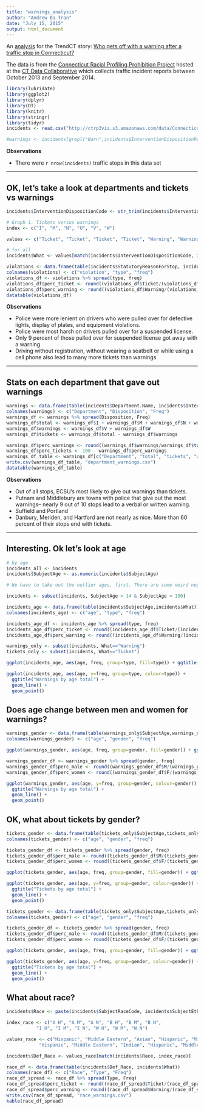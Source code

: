 ```yaml
---
title: "warnings_analysis"
author: "Andrew Ba Tran"
date: "July 15, 2015"
output: html_document
---
```


An [analysis](http://trendct.github.io/ct-tickets/warnings_analysis.html) for the TrendCT story: [Who gets off with a warning after a traffic stop in Connecticut?](http://trendct.org/2015/07/16/who-gets-off-with-a-warning-after-a-traffic-stop-in-connecticut)

The data is from the [Connecticut Racial Profiling Prohibition Project](http://ctrp3.ctdata.org/rawdata/) hosted at the [CT Data Collaborative](http://ctdata.org/) which collects traffic incident reports between October 2013 and September 2014.

```r
library(lubridate)
library(ggplot2)
library(dplyr)
library(DT)
library(knitr)
library(stringr)
library(tidyr)
incidents <- read.csv("http://ctrp3viz.s3.amazonaws.com/data/Connecticut_r1.csv", stringsAsFactors=FALSE)

#warnings <- incidents[grepl("Warn",incidents$InterventionDispositionReasonText),]

```

**Observations**

* There were `r nrow(incidents)` traffic stops in this data set

***

## OK, let's take a look at departments and tickets vs warnings


```r
incidents$InterventionDispositionCode <- str_trim(incidents$InterventionDispositionCode)

# Graph 1. Tickets versus warnings
index <- c("I", "M", "N", "U", "V", "W")

values <- c("Ticket", "Ticket", "Ticket", "Ticket", "Warning", "Warning")

# for all
incidents$What <- values[match(incidents$InterventionDispositionCode, index)]

violations <- data.frame(table(incidents$StatutoryReasonForStop, incidents$What))
colnames(violations) <- c("violation", "type", "freq")
violations_df <- violations %>% spread(type, freq)
violations_df$perc_ticket <- round((violations_df$Ticket/(violations_df$Ticket+violations_df$Warning))*100, digits=2)
violations_df$perc_warning <- round((violations_df$Warning/(violations_df$Ticket+violations_df$Warning))*100, digits=2)
datatable(violations_df)

```

**Observations**

* Police were more lenient on drivers who were pulled over for defective lights, display of plates, and equipment violations.
* Police were most harsh on drivers pulled over for a suspended license. 
* Only 9 percent of those pulled over for suspended license got away with a warning
* Driving without registration, without wearing a seatbelt or while using a cell phone also lead to many more tickets than warnings. 

***

## Stats on each department that gave out warnings

```r

warnings <- data.frame(table(incidents$Department.Name, incidents$InterventionDispositionCode))
colnames(warnings) <- c("Department", "Disposition", "Freq")
warnings_df <- warnings %>% spread(Disposition, Freq)
warnings_df$total <- warnings_df$I + warnings_df$M + warnings_df$N + warnings_df$U + warnings_df$V + warnings_df$W
warnings_df$warnings <- warnings_df$V + warnings_df$W
warnings_df$tickets <- warnings_df$total - warnings_df$warnings

warnings_df$perc_warnings <- round((warnings_df$warnings/warnings_df$total)*100, digits=2)
warnings_df$perc_tickets <- 100 - warnings_df$perc_warnings
warnings_df_table <- warnings_df[c("Department", "total", "tickets", "warnings", "perc_tickets", "perc_warnings")]
write.csv(warnings_df_table, "department_warnings.csv")
datatable(warnings_df_table)
```

**Observations**

* Out of all stops, ECSU's most likely to give out warnings than tickets. 
* Putnam and Middlebury are towns with police that give out the most warnings-- nearly 9 out of 10 stops lead to a verbal or written warning.
* Suffield and Portland
* Danbury, Meriden, and Hartford are not nearly as nice. More than 60 percent of their stops end with tickets.

***

## Interesting. Ok let's look at age

```r
# by age
incidents_all <- incidents
incidents$SubjectAge <- as.numeric(incidents$SubjectAge)

# We have to take out the outlier ages, first. There are some weird negative ages and such

incidents <- subset(incidents, SubjectAge > 14 & SubjectAge < 100)

incidents_age <- data.frame(table(incidents$SubjectAge,incidents$What))
colnames(incidents_age) <- c("age", "type", "freq")

incidents_age_df <- incidents_age %>% spread(type, freq)
incidents_age_df$perc_ticket <- round((incidents_age_df$Ticket/(incidents_age_df$Ticket+incidents_age_df$Warning))*100, digits=2)
incidents_age_df$perc_warning <- round((incidents_age_df$Warning/(incidents_age_df$Ticket+incidents_age_df$Warning))*100, digits=2)

warnings_only <- subset(incidents, What=="Warning")
tickets_only <- subset(incidents, What=="Ticket")

ggplot(incidents_age, aes(age, freq, group=type, fill=type)) + ggtitle("Tickets and warnings by percent") + geom_area(position="fill")

ggplot(incidents_age, aes(age, y=freq, group=type, colour=type)) +
  ggtitle("Warnings by age total") +
  geom_line() +
  geom_point()

```

## Does age change between men and women for warnings?

```r

warnings_gender <- data.frame(table(warnings_only$SubjectAge,warnings_only$SubjectSexCode))
colnames(warnings_gender) <- c("age", "gender", "freq")

ggplot(warnings_gender, aes(age, freq, group=gender, fill=gender)) + ggtitle("Warnings by gender(percent)") + geom_area(position="fill")

warnings_gender_df <- warnings_gender %>% spread(gender, freq)
warnings_gender_df$perc_male <- round((warnings_gender_df$M/(warnings_gender_df$M+warnings_gender_df$F))*100, digits=2)
warnings_gender_df$perc_women <- round((warnings_gender_df$F/(warnings_gender_df$M+warnings_gender_df$F))*100, digits=2)

ggplot(warnings_gender, aes(age, y=freq, group=gender, colour=gender)) +
  ggtitle("Warnings by age total") +
  geom_line() +
  geom_point()
```

## OK, what about tickets by gender?

```r

tickets_gender <- data.frame(table(tickets_only$SubjectAge,tickets_only$SubjectSexCode))
colnames(tickets_gender) <- c("age", "gender", "freq")

tickets_gender_df <- tickets_gender %>% spread(gender, freq)
tickets_gender_df$perc_male <- round((tickets_gender_df$M/(tickets_gender_df$M+tickets_gender_df$F))*100, digits=2)
tickets_gender_df$perc_women <- round((tickets_gender_df$F/(tickets_gender_df$M+tickets_gender_df$F))*100, digits=2)

ggplot(tickets_gender, aes(age, freq, group=gender, fill=gender)) + ggtitle("Tickets by gender(percent)") + geom_area(position="fill")

ggplot(tickets_gender, aes(age, y=freq, group=gender, colour=gender)) +
  ggtitle("Tickets by age total") +
  geom_line() +
  geom_point()

```

```r
tickets_gender <- data.frame(table(tickets_only$SubjectAge,tickets_only$SubjectSexCode))
colnames(tickets_gender) <- c("age", "gender", "freq")

tickets_gender_df <- tickets_gender %>% spread(gender, freq)
tickets_gender_df$perc_male <- round((tickets_gender_df$M/(tickets_gender_df$M+tickets_gender_df$F))*100, digits=2)
tickets_gender_df$perc_women <- round((tickets_gender_df$F/(tickets_gender_df$M+tickets_gender_df$F))*100, digits=2)

ggplot(tickets_gender, aes(age, freq, group=gender, fill=gender)) + ggtitle("Tickets by gender(percent)") + geom_area(position="fill")

ggplot(tickets_gender, aes(age, y=freq, group=gender, colour=gender)) +
  ggtitle("Tickets by age total") +
  geom_line() +
  geom_point()

```

## What about race? 

```r

incidents$Race <- paste(incidents$SubjectRaceCode, incidents$SubjectEthnicityCode)

index_race <- c("A H", "A M", "A N", "B H", "B M", "B N", 
           "I H", "I M", "I N", "W H", "W M", "W N")

values_race <- c("Hispanic", "Middle Eastern", "Asian", "Hispanic", "Middle Eastern", "Black", 
            "Hispanic", "Middle Eastern", "Indian", "Hispanic", "Middle Eastern", "White")

incidents$Def_Race <- values_race[match(incidents$Race, index_race)]

race_df <- data.frame(table(incidents$Def_Race, incidents$What))
colnames(race_df) <- c("Race", "Type", "Freq")
race_df_spread <- race_df %>% spread(Type, Freq)
race_df_spread$perc_ticket <- round((race_df_spread$Ticket/(race_df_spread$Ticket+race_df_spread$Warning))*100, digits=2)
race_df_spread$perc_warning <- round((race_df_spread$Warning/(race_df_spread$Ticket+race_df_spread$Warning))*100, digits=2)
write.csv(race_df_spread, "race_warnings.csv")
kable(race_df_spread)
```
